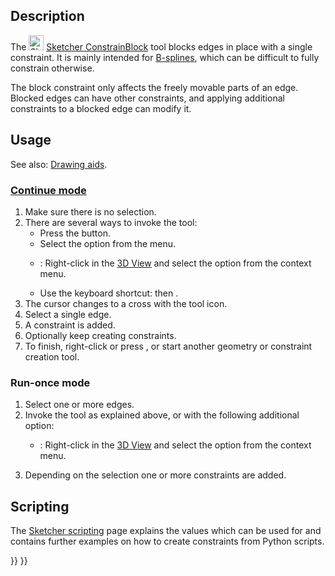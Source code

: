 <languages/>
<translate>

<!--T:8-->
{{Docnav
|[[Sketcher_ConstrainSymmetric|Symmetric Constraint]]
|[[Sketcher_ConstrainSnellsLaw|Refraction Constraint]]
|[[Sketcher_Workbench|Sketcher]]
|IconL=Constraint_Symmetric.svg
|IconR=Sketcher_ConstrainSnellsLaw.svg‎
|IconC=Workbench_Sketcher.svg
}}

<!--T:1-->
{{GuiCommand
|Name=Sketcher ConstrainBlock
|MenuLocation=Sketch → Constraints → Block Constraint
|Workbenches=[[Sketcher_Workbench|Sketcher]]
|Shortcut={{KEY|K}} {{KEY|B}}
|Version=0.17
|SeeAlso=[[Sketcher_ConstrainLock|Sketcher ConstrainLock]]
}}

==Description== <!--T:2-->

<!--T:3-->
The [[Image:Sketcher_ConstrainBlock.svg|24px]] [[Sketcher_ConstrainBlock|Sketcher ConstrainBlock]] tool blocks edges in place with a single constraint. It is mainly intended for [[Sketcher_CreateBSpline|B-splines]], which can be difficult to fully constrain otherwise.

<!--T:16-->
The block constraint only affects the freely movable parts of an edge. Blocked edges can have other constraints, and applying additional constraints to a blocked edge can modify it.

==Usage== <!--T:5-->

<!--T:17-->
See also: [[Sketcher_Workbench#Drawing_aids|Drawing aids]].

===[[Sketcher_Workbench#Continue_modes|Continue mode]]=== <!--T:18-->

<!--T:6-->
# Make sure there is no selection.
# There are several ways to invoke the tool:
#* Press the {{Button|[[Image:Sketcher_ConstrainBlock.svg|16px]] [[Sketcher_ConstrainBlock|Block Constraint]]}} button.
#* Select the {{MenuCommand|Sketch → Constraints → [[Image:Sketcher_ConstrainBlock.svg|16px]] Block Constraint}} option from the menu.
#* {{Version|1.0}}: Right-click in the [[3D_View|3D View]] and select the {{MenuCommand|Constrain → [[Image:Sketcher_ConstrainBlock.svg|16px]] Block Constraint}} option from the context menu.
#* Use the keyboard shortcut: {{KEY|K}} then {{KEY|B}}.
# The cursor changes to a cross with the tool icon.
# Select a single edge.
# A constraint is added.
# Optionally keep creating constraints.
# To finish, right-click or press {{KEY|Esc}}, or start another geometry or constraint creation tool.

===Run-once mode=== <!--T:19-->

<!--T:20-->
# Select one or more edges.
# Invoke the tool as explained above, or with the following additional option:
#* {{Version|1.0}}: Right-click in the [[3D_View|3D View]] and select the {{MenuCommand|[[Image:Sketcher_ConstrainBlock.svg|16px]] Block Constraint}} option from the context menu.
# Depending on the selection one or more constraints are added.

== Scripting == <!--T:14-->

</translate>
{{Code|code=Sketch.addConstraint(Sketcher.Constraint('Block', Edge))}}
<translate>

<!--T:15-->
The [[Sketcher_scripting|Sketcher scripting]] page explains the values which can be used for {{incode|Edge}} and contains further examples on how to create constraints from Python scripts.


<!--T:9-->
{{Docnav
|[[Sketcher_ConstrainSymmetric|Symmetric Constraint]]
|[[Sketcher_ConstrainSnellsLaw|Refraction Constraint]]
|[[Sketcher_Workbench|Sketcher]]
|IconL=Constraint_Symmetric.svg
|IconR=Sketcher_ConstrainSnellsLaw.svg‎
|IconC=Workbench_Sketcher.svg
}}

</translate>
{{Sketcher_Tools_navi{{#translation:}}}}
{{Userdocnavi{{#translation:}}}}